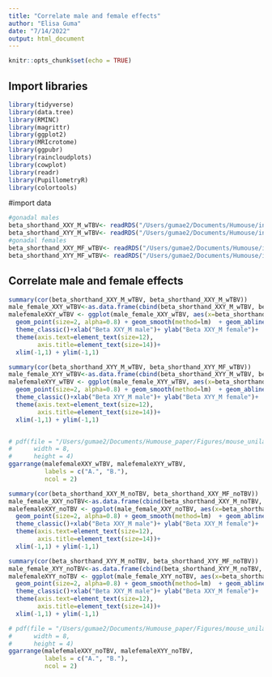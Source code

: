 ```yaml
---
title: "Correlate male and female effects"
author: "Elisa Guma"
date: "7/14/2022"
output: html_document
---
```


```r
knitr::opts_chunk$set(echo = TRUE)
```

## Import libraries
```r
library(tidyverse)
library(data.tree)
library(RMINC)
library(magrittr)
library(ggplot2)
library(MRIcrotome)
library(ggpubr)
library(raincloudplots)
library(cowplot)
library(readr)
library(PupillometryR)
library(colortools)
```

#import data
```r
#gonadal males
beta_shorthand_XXY_M_wTBV<- readRDS("/Users/gumae2/Documents/Humouse/input_data/male_XXY_beta_values_LRsplit.RDS")
beta_shorthand_XYY_M_wTBV<- readRDS("/Users/gumae2/Documents/Humouse/input_data/male_XYY_beta_values_LRsplit.RDS")
#gonadal females
beta_shorthand_XXY_MF_wTBV<- readRDS("/Users/gumae2/Documents/Humouse/input_data/female_XXY_beta_values_LRsplit.RDS")
beta_shorthand_XYY_MF_wTBV<- readRDS("/Users/gumae2/Documents/Humouse/input_data/female_XYY_beta_values_LRsplit.RDS")
```


## Correlate male and female effects
```r
summary(cor(beta_shorthand_XXY_M_wTBV, beta_shorthand_XXY_M_wTBV))
male_female_XXY_wTBV<-as.data.frame(cbind(beta_shorthand_XXY_M_wTBV, beta_shorthand_XXY_MF_wTBV))
malefemaleXXY_wTBV <- ggplot(male_female_XXY_wTBV, aes(x=beta_shorthand_XXY_M_wTBV, y=beta_shorthand_XXY_MF_wTBV)) + 
  geom_point(size=2, alpha=0.8) + geom_smooth(method=lm)  + geom_abline() + 
  theme_classic()+xlab("Beta XXY_M male")+ ylab("Beta XXY_M female")+
  theme(axis.text=element_text(size=12),
        axis.title=element_text(size=14))+ 
  xlim(-1,1) + ylim(-1,1)

summary(cor(beta_shorthand_XYY_M_wTBV, beta_shorthand_XYY_MF_wTBV))
male_female_XYY_wTBV<-as.data.frame(cbind(beta_shorthand_XYY_M_wTBV, beta_shorthand_XYY_MF_wTBV))
malefemaleXYY_wTBV <- ggplot(male_female_XYY_wTBV, aes(x=beta_shorthand_XYY_M_wTBV, y=beta_shorthand_XYY_MF_wTBV)) + 
  geom_point(size=2, alpha=0.8) + geom_smooth(method=lm)  + geom_abline() + 
  theme_classic()+xlab("Beta XYY_M male")+ ylab("Beta XYY_M female")+
  theme(axis.text=element_text(size=12),
        axis.title=element_text(size=14))+ 
  xlim(-1,1) + ylim(-1,1)


# pdf(file = "/Users/gumae2/Documents/Humouse_paper/Figures/mouse_unilateral/Male_female_XXY_wTBV.pdf",
#      width = 8,
#      height = 4)
ggarrange(malefemaleXXY_wTBV, malefemaleXYY_wTBV, 
          labels = c("A.", "B."),
          ncol = 2)

summary(cor(beta_shorthand_XXY_M_noTBV, beta_shorthand_XXY_MF_noTBV))
male_female_XXY_noTBV<-as.data.frame(cbind(beta_shorthand_XXY_M_noTBV, beta_shorthand_XXY_MF_noTBV))
malefemaleXXY_noTBV <- ggplot(male_female_XXY_noTBV, aes(x=beta_shorthand_XXY_M_noTBV, y=beta_shorthand_XXY_MF_noTBV)) + 
  geom_point(size=2, alpha=0.8) + geom_smooth(method=lm)  + geom_abline() + 
  theme_classic()+xlab("Beta XXY_M male")+ ylab("Beta XXY_M female")+
  theme(axis.text=element_text(size=12),
        axis.title=element_text(size=14))+ 
  xlim(-1,1) + ylim(-1,1)

summary(cor(beta_shorthand_XYY_M_noTBV, beta_shorthand_XYY_MF_noTBV))
male_female_XYY_noTBV<-as.data.frame(cbind(beta_shorthand_XYY_M_noTBV, beta_shorthand_XYY_MF_noTBV))
malefemaleXYY_noTBV <- ggplot(male_female_XYY_noTBV, aes(x=beta_shorthand_XYY_M_noTBV, y=beta_shorthand_XYY_MF_noTBV)) + 
  geom_point(size=2, alpha=0.8) + geom_smooth(method=lm)  + geom_abline() + 
  theme_classic()+xlab("Beta XXY_M male")+ ylab("Beta XXY_M female")+
  theme(axis.text=element_text(size=12),
        axis.title=element_text(size=14))+ 
  xlim(-1,1) + ylim(-1,1)

# pdf(file = "/Users/gumae2/Documents/Humouse_paper/Figures/mouse_unilateral/Male_female_XXY_noTBV.pdf",
#      width = 8,
#      height = 4)
ggarrange(malefemaleXXY_noTBV, malefemaleXYY_noTBV, 
          labels = c("A.", "B."),
          ncol = 2)
```